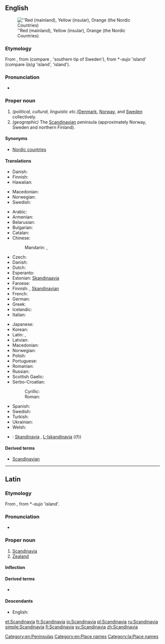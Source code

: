 ==English==
[[Image:Scandinavia location map definitions.PNG|thumb|right|''Red (mainland), Yellow (insular), Orange (the Nordic Countries)]]

===Etymology===
From {{etyl|la}} {{term|Scandinavia|Scandināvia|lang=la}}, from {{etyl|gem-pro|en}} {{recons|Skaþinawjō||Scadia island|lang=gem-pro}} (compare {{etyl|ang|-}} {{term|Scedenig|lang=ang}}, {{etyl|non|-}} {{term|Skaney|lang=non}} 'southern tip of Sweden'), from *-''aujo'' 'island' (compare {{etyl|ang|-}} ''ī(e)g'' 'island', {{etyl|non|-}} {{term|ey}} 'island').

===Pronunciation===
* {{rhymes|eɪviə}}

===Proper noun===
{{en-proper noun}}

# ''(political, cultural, linguistic etc.) ''[[Denmark]], [[Norway]], and [[Sweden]] collectively.
# ''(geographic)'' The [[Scandinavian]] peninsula (approximately Norway, Sweden and northern Finland).

====Synonyms====
* {{sense|group of countries}}  [[Nordic countries]]

====Translations====
{{trans-top|Denmark, Norway, and Sweden}}
* Danish: {{t-|da|Skandinavien}}
* Finnish: {{t+|fi|Skandinavia}}
* Hawaiian: {{tø|haw|Sekanedinawia}}
{{trans-mid}}
* Macedonian: {{t-|mk|Скандинавија|f|tr=Skandinávija|sc=Cyrl}}
* Norwegian: {{t-|no|Skandinavia}}
* Swedish: {{t+|sv|Skandinavien}}
{{trans-bottom}}

{{trans-top|peninsula}}
* Arabic: {{t-|ar|إسكندينافيا|f|tr='iskandinaafya|sc=Arab}}
* Armenian: {{t-|hy|Սկանդինավիա|tr=Skandinavia}}
* Belarusian: {{t-|be|Скандынавія|f|tr=Skandynávija|sc=Cyrl}}
* Bulgarian: {{t-|bg|Скандинавия|f|tr=Skandinávija|sc=Cyrl}}
* Catalan: {{t-|ca|Escandinàvia|f}}
* Chinese:
*: Mandarin: {{t|cmn|斯堪的納維亞|sc=Hani}}, {{t|cmn|斯堪的纳维亚|tr=Sīkāndìnàwéiyǎ|sc=Hani}}
* Czech: {{t+|cs|Skandinávie|f}}
* Danish: {{t-|da|Skandinavien}}
* Dutch: {{t-|nl|Scandinavië|n}}
* Esperanto: {{t-|eo|Skandinavio}}
* Estonian: [[Skandinaavia]]
* Faroese: {{t-|fo|Skandinavia|f|n}}
* Finnish: {{t+|fi|Skandinavia}}, [[Skandinavia#Finnish|Skandinavian]] {{t+|fi|niemimaa}}
* French: {{t+|fr|Scandinavie|f}}
* German: {{t+|de|Skandinavien|n}}
* Greek: {{t-|el|Σκανδιναβία|f|tr=Skandinavía}}
* Icelandic: {{t+|is|Skandinavía}}
* Italian: {{t-|it|Scandinavia|f}}
{{trans-mid}}
* Japanese: {{t-|ja|スカンディナヴィア|tr=Sukandinavia|sc=Jpan}}
* Korean: {{t+|ko|스칸디나비아|tr=Seukandinabia|sc=Kore}}
* Latin: {{t-|la|Scandia}}, {{t-|la|Scandinavia}}
* Latvian: {{t-|lv|Skandināvija|f}}
* Macedonian: {{t-|mk|Скандинавија|f|tr=Skandinávija|sc=Cyrl}}
* Norwegian: {{t-|no|Skandinavia}}
* Polish: {{t+|pl|Skandynawia|f}}
* Portuguese: {{t-|pt|Escandinávia|f}}
* Romanian: {{t-|ro|Scandinavia|f}}
* Russian: {{t+|ru|Скандинавия|f|tr=Skandinávija}}
* Scottish Gaelic: {{t-|gd|Lochlann|m|f}}
* Serbo-Croatian:
*: Cyrillic: {{t-|sh|Скандинавија|f}}
*: Roman: {{t-|sh|Skandinavija|f}}
* Spanish: {{t+|es|Escandinavia|f}}
* Swedish: {{t+|sv|Skandinaviska halvön}}
* Turkish: {{t-|tr|İskandinavya}}
* Ukrainian: {{t-|uk|Скандинавія|f|tr=Skandynávija|sc=Cyrl}}
* Welsh: {{t-|cy|Llychlyn}}
{{trans-bottom}}

{{checktrans-top}}
* {{ttbc|mt}}: [[Skandinavja]] {{f}}, [[L-Iskandinavja]] ((f))
{{trans-bottom}}

====Derived terms====
* [[Scandinavian]]

[[Category:en:Peninsulas]]
[[Category:en:Place names]]

----

==Latin==
{{wikipedia|lang=la}}

===Etymology===
From {{etyl|gem-pro|la}} {{recons|Skaþinawjō||Scadia island|lang=gem-pro}}, from *-''aujo'' 'island'.

===Pronunciation===
* {{a|Classical}} {{IPA|/skan.diˈnaː.wi.a/|lang=la}}

===Proper noun===
{{la-proper noun|Scandināvia|Scandinaviae|Scandināviae|f|first}}

# [[#English|Scandinavia]]
# [[Zealand]]

====Inflection====
{{la-decl-1st-loc|Scandinavi|Scandināvi}}

====Derived terms====
* {{l|la|scandinavicus|scandināvicus}}

====Descendants====
* English: {{l|en|Scandinavia}}

[[Category:la:Place names]]

[[et:Scandinavia]]
[[fr:Scandinavia]]
[[io:Scandinavia]]
[[pl:Scandinavia]]
[[ru:Scandinavia]]
[[simple:Scandinavia]]
[[fi:Scandinavia]]
[[sv:Scandinavia]]
[[zh:Scandinavia]]